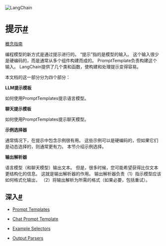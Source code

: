 

<Head>
  <script>
    {
      `(function() {
         var _hmt = _hmt || [];
(function() {
  var hm = document.createElement("script");
  hm.src = "https://hm.baidu.com/hm.js?e60fb290e204e04c5cb6f79b0ac1e697";
  var s = document.getElementsByTagName("script")[0]; 
  s.parentNode.insertBefore(hm, s);
})();
       })();`
    }
  </script>
</Head>

![LangChain](https://pica.zhimg.com/50/v2-56e8bbb52aa271012541c1fe1ceb11a2_r.gif)





提示[#](#prompts "永久链接到此标题")
==========================
[概念指南](https://docs.langchain.com/docs/components/prompts)

编程模型的新方式是通过提示进行的。
“提示”指的是模型的输入。
这个输入很少是硬编码的，而是通常从多个组件构建而成的。
PromptTemplate负责构建这个输入。
LangChain提供了几个类和函数，使构建和处理提示变得容易。

本文档的这一部分分为四个部分：

**LLM提示模板**

如何使用PromptTemplates提示语言模型。

**聊天提示模板**

如何使用PromptTemplates提示聊天模型。

**示例选择器**

通常情况下，在提示中包含示例很有用。
这些示例可以是硬编码的，但如果它们是动态选择的，则通常更有力。
本节介绍示例选择。

**输出解析器**

语言模型（和聊天模型）输出文本。
但是，很多时候，您可能希望获得比仅文本更结构化的信息。
这就是输出解析器的作用。
输出解析器负责（1）指示模型应该如何格式化输出，
（2）将输出解析为所需的格式（如果必要，包括重试）。

深入[#](#go-deeper "永久链接到此标题")
----------------------------

* [Prompt Templates](prompts/prompt_templates)

* [Chat Prompt Template](prompts/chat_prompt_template)

* [Example Selectors](prompts/example_selectors)

* [Output Parsers](prompts/output_parsers)


